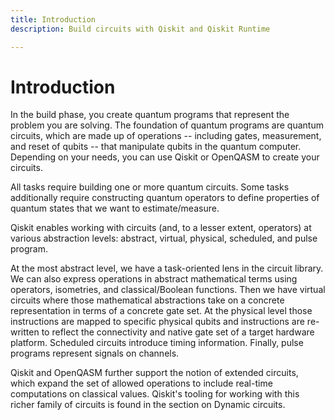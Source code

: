 ```yaml
---
title: Introduction
description: Build circuits with Qiskit and Qiskit Runtime

---
```


# Introduction

In the build phase, you create quantum programs that represent the problem you are solving. The foundation of quantum programs are quantum circuits, which are made up of operations -- including gates, measurement, and reset of qubits -- that manipulate qubits in the quantum computer.  Depending on your needs, you can use Qiskit or OpenQASM to create your circuits. 

All tasks require building one or more quantum circuits. Some tasks additionally require constructing quantum operators to define properties of quantum states that we want to estimate/measure.

Qiskit enables working with circuits (and, to a lesser extent, operators) at various abstraction levels: abstract, virtual, physical, scheduled, and pulse program.

At the most abstract level, we have a task-oriented lens in the circuit library. We can also express operations in abstract mathematical terms using operators, isometries, and classical/Boolean functions. Then we have virtual circuits where those mathematical abstractions take on a concrete representation in terms of a concrete gate set. At the physical level those instructions are mapped to specific physical qubits and instructions are re-written to reflect the connectivity and native gate set of a target hardware platform. Scheduled circuits introduce timing information. Finally, pulse programs represent signals on channels.

Qiskit and OpenQASM further support the notion of extended circuits, which expand the set of allowed operations to include real-time computations on classical values. Qiskit's tooling for working with this richer family of circuits is found in the section on Dynamic circuits.